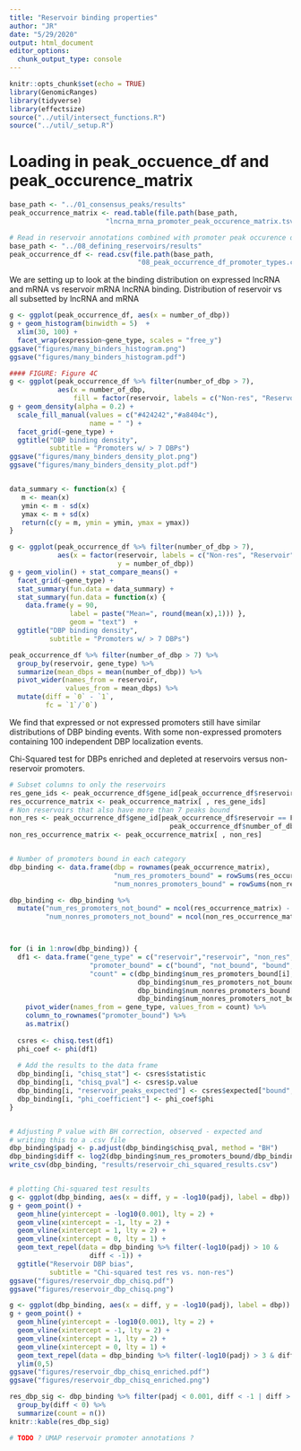 ```yaml
---
title: "Reservoir binding properties"
author: "JR"
date: "5/29/2020"
output: html_document
editor_options: 
  chunk_output_type: console
---
```


```r
knitr::opts_chunk$set(echo = TRUE)
library(GenomicRanges)
library(tidyverse)
library(effectsize)
source("../util/intersect_functions.R")
source("../util/_setup.R")
```

# Loading in peak_occuence_df and peak_occurence_matrix

```r
base_path <- "../01_consensus_peaks/results"
peak_occurrence_matrix <- read.table(file.path(base_path,
                        "lncrna_mrna_promoter_peak_occurence_matrix.tsv"))

# Read in reservoir annotations combined with promoter peak occurence df. 
base_path <- "../08_defining_reservoirs/results"
peak_occurrence_df <- read.csv(file.path(base_path,
                                "08_peak_occurrence_df_promoter_types.csv"))
```

We are setting up to look at the binding distribution on expressed
lncRNA and mRNA vs reservoir mRNA lncRNA binding. 
Distribution of reservoir vs all subsetted by lncRNA and mRNA

```r
g <- ggplot(peak_occurrence_df, aes(x = number_of_dbp))
g + geom_histogram(binwidth = 5)  + 
  xlim(30, 100) +
  facet_wrap(expression~gene_type, scales = "free_y")
ggsave("figures/many_binders_histogram.png")
ggsave("figures/many_binders_histogram.pdf")

#### FIGURE: Figure 4C
g <- ggplot(peak_occurrence_df %>% filter(number_of_dbp > 7), 
            aes(x = number_of_dbp, 
                fill = factor(reservoir, labels = c("Non-res", "Reservoir"))))
g + geom_density(alpha = 0.2) + 
  scale_fill_manual(values = c("#424242","#a8404c"),
                    name = " ") + 
  facet_grid(~gene_type) +
  ggtitle("DBP binding density",
          subtitle = "Promoters w/ > 7 DBPs")
ggsave("figures/many_binders_density_plot.png")
ggsave("figures/many_binders_density_plot.pdf")


data_summary <- function(x) {
   m <- mean(x)
   ymin <- m - sd(x)
   ymax <- m + sd(x)
   return(c(y = m, ymin = ymin, ymax = ymax))
}

g <- ggplot(peak_occurrence_df %>% filter(number_of_dbp > 7), 
            aes(x = factor(reservoir, labels = c("Non-res", "Reservoir")),
                           y = number_of_dbp))
g + geom_violin() + stat_compare_means() +
  facet_grid(~gene_type) +
  stat_summary(fun.data = data_summary) +
  stat_summary(fun.data = function(x) {
    data.frame(y = 90, 
               label = paste("Mean=", round(mean(x),1))) },
               geom = "text")  +
  ggtitle("DBP binding density",
          subtitle = "Promoters w/ > 7 DBPs")

peak_occurrence_df %>% filter(number_of_dbp > 7) %>%
  group_by(reservoir, gene_type) %>%
  summarize(mean_dbps = mean(number_of_dbp)) %>%
  pivot_wider(names_from = reservoir,
              values_from = mean_dbps) %>%
  mutate(diff = `0` - `1`,
         fc = `1`/`0`)
```

We find that expressed or not expressed promoters still have similar 
distributions of DBP binding events. With some non-expressed promoters 
containing 100 independent DBP localization events. 


Chi-Squared test for DBPs enriched and depleted at reservoirs 
versus non-reservoir promoters.

```r
# Subset columns to only the reservoirs
res_gene_ids <- peak_occurrence_df$gene_id[peak_occurrence_df$reservoir == T]
res_occurrence_matrix <- peak_occurrence_matrix[ , res_gene_ids]
# Non reservoirs that also have more than 7 peaks bound
non_res <- peak_occurrence_df$gene_id[peak_occurrence_df$reservoir == F & 
                                        peak_occurrence_df$number_of_dbp > 7]
non_res_occurrence_matrix <- peak_occurrence_matrix[ , non_res]


# Number of promoters bound in each category
dbp_binding <- data.frame(dbp = rownames(peak_occurrence_matrix),
                          "num_res_promoters_bound" = rowSums(res_occurrence_matrix),
                          "num_nonres_promoters_bound" = rowSums(non_res_occurrence_matrix))

dbp_binding <- dbp_binding %>%
  mutate("num_res_promoters_not_bound" = ncol(res_occurrence_matrix) - num_res_promoters_bound,
         "num_nonres_promoters_not_bound" = ncol(non_res_occurrence_matrix) - num_nonres_promoters_bound)



for (i in 1:nrow(dbp_binding)) {
  df1 <- data.frame("gene_type" = c("reservoir","reservoir", "non_res", "non_res"),
                    "promoter_bound" = c("bound", "not_bound", "bound", "not_bound"),
                    "count" = c(dbp_binding$num_res_promoters_bound[i],
                                dbp_binding$num_res_promoters_not_bound[i],
                                dbp_binding$num_nonres_promoters_bound[i],
                                dbp_binding$num_nonres_promoters_not_bound[i])) %>%
    pivot_wider(names_from = gene_type, values_from = count) %>%
    column_to_rownames("promoter_bound") %>%
    as.matrix()
  
  csres <- chisq.test(df1)
  phi_coef <- phi(df1)
  
  # Add the results to the data frame
  dbp_binding[i, "chisq_stat"] <- csres$statistic
  dbp_binding[i, "chisq_pval"] <- csres$p.value
  dbp_binding[i, "reservoir_peaks_expected"] <- csres$expected["bound", "reservoir"]
  dbp_binding[i, "phi_coefficient"] <- phi_coef$phi
}


# Adjusting P value with BH correction, observed - expected and 
# writing this to a .csv file
dbp_binding$padj <- p.adjust(dbp_binding$chisq_pval, method = "BH")
dbp_binding$diff <- log2(dbp_binding$num_res_promoters_bound/dbp_binding$reservoir_peaks_expected)
write_csv(dbp_binding, "results/reservoir_chi_squared_results.csv")


# plotting Chi-squared test results 
g <- ggplot(dbp_binding, aes(x = diff, y = -log10(padj), label = dbp))
g + geom_point() +
  geom_hline(yintercept = -log10(0.001), lty = 2) +
  geom_vline(xintercept = -1, lty = 2) +
  geom_vline(xintercept = 1, lty = 2) +
  geom_vline(xintercept = 0, lty = 1) +
  geom_text_repel(data = dbp_binding %>% filter(-log10(padj) > 10 &
                    diff < -1)) + 
  ggtitle("Reservoir DBP bias",
          subtitle = "Chi-squared test res vs. non-res")
ggsave("figures/reservoir_dbp_chisq.pdf")
ggsave("figures/reservoir_dbp_chisq.png")

g <- ggplot(dbp_binding, aes(x = diff, y = -log10(padj), label = dbp))
g + geom_point() +
  geom_hline(yintercept = -log10(0.001), lty = 2) +
  geom_vline(xintercept = -1, lty = 2) +
  geom_vline(xintercept = 1, lty = 2) +
  geom_vline(xintercept = 0, lty = 1) +
  geom_text_repel(data = dbp_binding %>% filter(-log10(padj) > 3 & diff > 0)) + 
  ylim(0,5)
ggsave("figures/reservoir_dbp_chisq_enriched.pdf")
ggsave("figures/reservoir_dbp_chisq_enriched.png")
```

```r
res_dbp_sig <- dbp_binding %>% filter(padj < 0.001, diff < -1 | diff > 1) %>%
  group_by(diff < 0) %>%
  summarize(count = n())
knitr::kable(res_dbp_sig)
```


```r
# TODO ? UMAP reservoir promoter annotations ?
```








